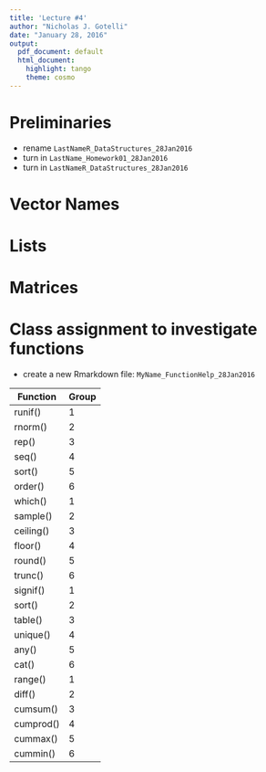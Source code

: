 ```yaml
---
title: 'Lecture #4'
author: "Nicholas J. Gotelli"
date: "January 28, 2016"
output:
  pdf_document: default
  html_document:
    highlight: tango
    theme: cosmo
---
```

# Preliminaries
- rename `LastNameR_DataStructures_28Jan2016`
- turn in `LastName_Homework01_28Jan2016`
- turn in `LastNameR_DataStructures_28Jan2016`

# Vector Names

# Lists

#  Matrices
# Class assignment to investigate functions

- create a new Rmarkdown file: `MyName_FunctionHelp_28Jan2016`

Function | Group
--------|----------
runif() | 1
rnorm() | 2
rep() | 3
seq() | 4
sort() | 5
order() | 6
which() | 1
sample() | 2
ceiling() | 3
floor() | 4
round() | 5
trunc() | 6
signif() | 1
sort() | 2
table() | 3
unique() | 4
any() | 5
cat() | 6
range() | 1
diff() | 2
cumsum() | 3
cumprod() | 4
cummax() | 5
cummin() | 6
